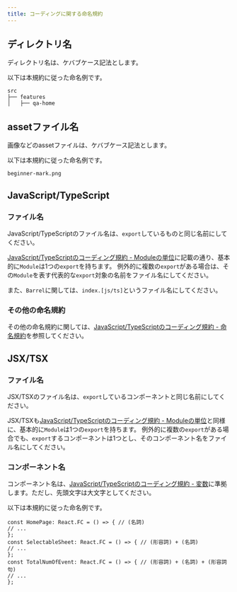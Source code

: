 ```yaml
---
title: コーディングに関する命名規約
---
```


## ディレクトリ名

ディレクトリ名は、ケバブケース記法とします。

以下は本規約に従った命名例です。

```console
src
├── features
│   ├── qa-home
```

## assetファイル名

画像などのassetファイルは、ケバブケース記法とします。

以下は本規約に従った命名例です。

```console
beginner-mark.png
```

## JavaScript/TypeScript

### ファイル名

JavaScript/TypeScriptのファイル名は、`export`しているものと同じ名前にしてください。

[JavaScript/TypeScriptのコーディング規約 - Moduleの単位](./js-ts-coding-rules.mdx#moduleの単位)に記載の通り、基本的に`Module`は1つの`export`を持ちます。
例外的に複数の`export`がある場合は、その`Module`を表す代表的な`export`対象の名前をファイル名にしてください。

また、`Barrel`に関しては、`index.[js/ts]`というファイル名にしてください。

### その他の命名規約

<!-- TODO: ステレオタイプのドキュメントができたら、そのドキュメントへのリンクも追加する -->
その他の命名規約に関しては、[JavaScript/TypeScriptのコーディング規約 - 命名規約](./js-ts-coding-rules.mdx#命名規約)を参照してください。

## JSX/TSX

<!-- markdownlint-disable MD024 -->

### ファイル名

<!-- markdownlint-enable MD024 -->

JSX/TSXのファイル名は、`export`しているコンポーネントと同じ名前にしてください。

JSX/TSXも[JavaScript/TypeScriptのコーディング規約 - Moduleの単位](./js-ts-coding-rules.mdx#moduleの単位)と同様に、基本的に`Module`は1つの`export`を持ちます。
例外的に複数の`export`がある場合でも、`export`するコンポーネントは1つとし、そのコンポーネント名をファイル名にしてください。

### コンポーネント名

コンポーネント名は、[JavaScript/TypeScriptのコーディング規約 - 変数](./js-ts-coding-rules.mdx#変数-)に準拠します。ただし、先頭文字は大文字としてください。

以下は本規約に従った命名例です。

```tsx
const HomePage: React.FC = () => { // (名詞)
// ...
};
const SelectableSheet: React.FC = () => { // (形容詞) + (名詞)
// ...
};
const TotalNumOfEvent: React.FC = () => { // (形容詞) + (名詞) + (形容詞句)
// ...
};
```

